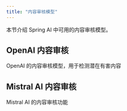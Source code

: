 ```yaml
---
title: "内容审核模型"
---
```


本节介绍 Spring AI 中可用的内容审核模型。

## OpenAI 内容审核

<Card title="OpenAI 内容审核" href="/spring4ai/api/moderation/openai-moderation">
  OpenAI 的内容审核模型，用于检测潜在有害内容
</Card>

## Mistral AI 内容审核

<Card title="Mistral AI 内容审核" href="/spring4ai/api/moderation/mistral-ai-moderation">
  Mistral AI 的内容审核功能
</Card> 